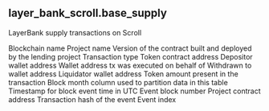 ## layer_bank_scroll.base_supply 
LayerBank supply transactions on Scroll

<ParamField path="blockchain">
Blockchain name
</ParamField>
<ParamField path="project">
Project name
</ParamField>
<ParamField path="version">
Version of the contract built and deployed by the lending project
</ParamField>
<ParamField path="transaction_type">
Transaction type
</ParamField>
<ParamField path="token_address">
Token contract address
</ParamField>
<ParamField path="depositor">
Depositor wallet address
</ParamField>
<ParamField path="on_behalf_of">
Wallet address tx was executed on behalf of
</ParamField>
<ParamField path="withdrawn_to">
Withdrawn to wallet address
</ParamField>
<ParamField path="liquidator">
Liquidator wallet address
</ParamField>
<ParamField path="amount">
Token amount present in the transaction
</ParamField>
<ParamField path="block_month">
Block month column used to partition data in this table
</ParamField>
<ParamField path="block_time">
Timestamp for block event time in UTC
</ParamField>
<ParamField path="block_number">
Event block number
</ParamField>
<ParamField path="project_contract_address">
Project contract address
</ParamField>
<ParamField path="tx_hash">
Transaction hash of the event
</ParamField>
<ParamField path="evt_index">
Event index
</ParamField>
